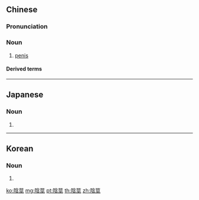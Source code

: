 {{also|阴茎|陰茎}}
==Chinese==
{{zh-forms|s=阴茎}}
{{wikipedia|lang=zh}}

===Pronunciation===
{{zh-pron
|m=yīnjīng
|c=jam1 ging3
|mn=qz,xm,zz:im-kèng/tw:im-keng
|cat=n
}}

===Noun===
{{zh-noun}}

# [[penis]]

====Derived terms====
{{zh-der|雙陰莖|陰莖骨|陰莖套}}

{{zh-cat|Anatomy}}

----

==Japanese==
{{ja-kanjitab|いん|けい|yomi=o}}

===Noun===
{{ja-noun|shin=陰茎|いんけい}}

# {{kyujitai spelling of|陰茎}}

----

==Korean==
{{ko-hanjatab}}

===Noun===
{{ko-noun|hangeul=음경}}

# {{hanja form of|음경|[[penis]]}}

[[ko:陰莖]]
[[mg:陰莖]]
[[pt:陰莖]]
[[th:陰莖]]
[[zh:陰莖]]